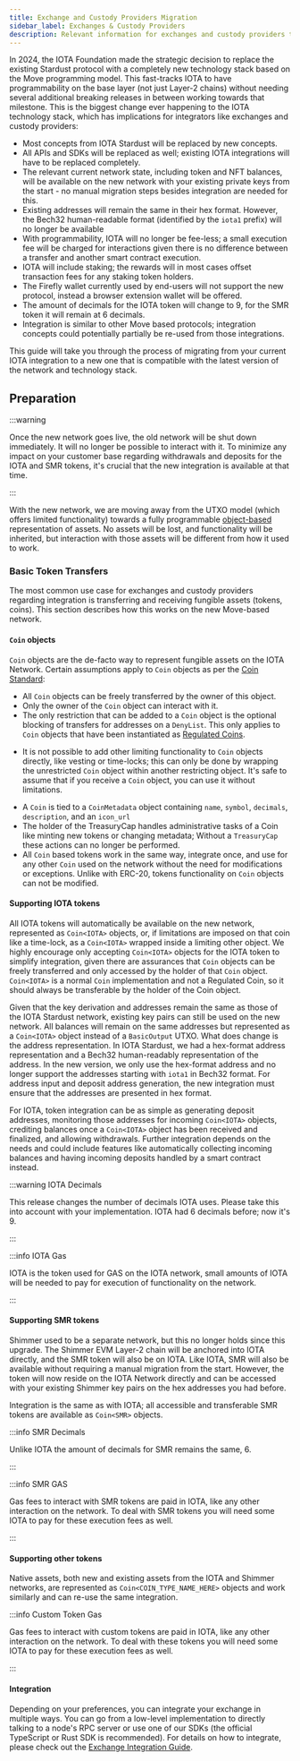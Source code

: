 ```yaml
---
title: Exchange and Custody Providers Migration
sidebar_label: Exchanges & Custody Providers
description: Relevant information for exchanges and custody providers that want to migrate to the new Move based IOTA network.
---
```


In 2024, the IOTA Foundation made the strategic decision to replace the existing Stardust protocol with a completely new technology stack based on the Move programming model. This fast-tracks IOTA to have programmability on the base layer (not just Layer-2 chains) without needing several additional breaking releases in between working towards that milestone. This is the biggest change ever happening to the IOTA technology stack, which has implications for integrators like exchanges and custody providers:

- Most concepts from IOTA Stardust will be replaced by new concepts.
- All APIs and SDKs will be replaced as well; existing IOTA integrations will have to be replaced completely.
- The relevant current network state, including token and NFT balances, will be available on the new network with your existing private keys from the start - no manual migration steps besides integration are needed for this.
- Existing addresses will remain the same in their hex format. However, the Bech32 human-readable format (identified by the `iota1` prefix) will no longer be available 
- With programmability, IOTA will no longer be fee-less; a small execution fee will be charged for interactions given there is no difference between a transfer and another smart contract execution.
- IOTA will include staking; the rewards will in most cases offset transaction fees for any staking token holders.
- The Firefly wallet currently used by end-users will not support the new protocol, instead a browser extension wallet will be offered.
- The amount of decimals for the IOTA token will change to 9, for the SMR token it will remain at 6 decimals.
- Integration is similar to other Move based protocols; integration concepts could potentially partially be re-used from those integrations.

This guide will take you through the process of migrating from your current IOTA integration to a new one that is compatible with the latest version of the network and technology stack.

## Preparation

:::warning  

Once the new network goes live, the old network will be shut down immediately. It will no longer be possible to interact with it. To minimize any impact on your customer base regarding withdrawals and deposits for the IOTA and SMR tokens, it's crucial that the new integration is available at that time.

::: 

With the new network, we are moving away from the UTXO model (which offers limited functionality) towards a fully programmable [object-based](../iota-101/objects/object-model.mdx) representation of assets. No assets will be lost, and functionality will be inherited, but interaction with those assets will be different from how it used to work.

### Basic Token Transfers

The most common use case for exchanges and custody providers regarding integration is transferring and receiving fungible assets (tokens, coins). This section describes how this works on the new Move-based network.

#### `Coin` objects

`Coin` objects are the de-facto way to represent fungible assets on the IOTA Network. Certain assumptions apply to `Coin` objects as per the [Coin Standard](../standards/coin.mdx):

- All `Coin` objects can be freely transferred by the owner of this object.
- Only the owner of the `Coin` object can interact with it.
- The only restriction that can be added to a `Coin` object is the optional blocking of transfers for addresses on a `DenyList`. This only applies to `Coin` objects that have been instantiated as [Regulated Coins](../standards/coin.mdx#regulated-coins). 
* It is not possible to add other limiting functionality to `Coin` objects directly, like vesting or time-locks; this can only be done by wrapping the unrestricted `Coin` object within another restricting object. It's safe to assume that if you receive a `Coin` object, you can use it without limitations.
- A `Coin` is tied to a `CoinMetadata` object containing `name`, `symbol`, `decimals`, `description`, and an `icon_url`
- The holder of the TreasuryCap handles administrative tasks of a Coin like minting new tokens or changing metadata; Without a `TreasuryCap` these actions can no longer be performed.
- All `Coin` based tokens work in the same way, integrate once, and use for any other `Coin` used on the network without the need for modifications or exceptions. Unlike with ERC-20, tokens functionality on `Coin` objects can not be modified.

#### Supporting IOTA tokens

All IOTA tokens will automatically be available on the new network, represented as `Coin<IOTA>` objects, or, if limitations are imposed on that coin like a time-lock, as a `Coin<IOTA>` wrapped inside a limiting other object. We highly encourage only accepting `Coin<IOTA>` objects for the IOTA token to simplify integration, given there are assurances that `Coin` objects can be freely transferred and only accessed by the holder of that `Coin` object. `Coin<IOTA>` is a normal `Coin` implementation and not a Regulated Coin, so it should always be transferable by the holder of the Coin object.

Given that the key derivation and addresses remain the same as those of the IOTA Stardust network, existing key pairs can still be used on the new network. All balances will remain on the same addresses but represented as a `Coin<IOTA>` object instead of a `BasicOutput` UTXO. What does change is the address representation. In IOTA Stardust, we had a hex-format address representation and a Bech32 human-readably representation of the address. In the new version, we only use the hex-format address and no longer support the addresses starting with `iota1` in Bech32 format. For address input and deposit address generation, the new integration must ensure that the addresses are presented in hex format.

For IOTA, token integration can be as simple as generating deposit addresses, monitoring those addresses for incoming `Coin<IOTA>` objects, crediting balances once a `Coin<IOTA>` object has been received and finalized, and allowing withdrawals. Further integration depends on the needs and could include features like automatically collecting incoming balances and having incoming deposits handled by a smart contract instead.

:::warning  IOTA Decimals
  
This release changes the number of decimals IOTA uses. Please take this into account with your implementation. IOTA had 6 decimals before; now it's 9. 
  
:::

:::info IOTA Gas
  
IOTA is the token used for GAS on the IOTA network, small amounts of IOTA will be needed to pay for execution of functionality on the network.

:::

#### Supporting SMR tokens

Shimmer used to be a separate network, but this no longer holds since this upgrade. The Shimmer EVM Layer-2 chain will be anchored into IOTA directly, and the SMR token will also be on IOTA. Like IOTA, SMR will also be available without requiring a manual migration from the start. However, the token will now reside on the IOTA Network directly and can be accessed with your existing Shimmer key pairs on the hex addresses you had before. 

Integration is the same as with IOTA; all accessible and transferable SMR tokens are available as `Coin<SMR>` objects. 

:::info SMR Decimals
  
Unlike IOTA the amount of decimals for SMR remains the same, 6.

:::

:::info  SMR GAS
  
Gas fees to interact with SMR tokens are paid in IOTA, like any other interaction on the network. To deal with SMR tokens you will need some IOTA to pay for these execution fees as well.

:::

#### Supporting other tokens

Native assets, both new and existing assets from the IOTA and Shimmer networks, are represented as `Coin<COIN_TYPE_NAME_HERE>` objects and work similarly and can re-use the same integration. 

:::info  Custom Token Gas
  
Gas fees to interact with custom tokens are paid in IOTA, like any other interaction on the network. To deal with these tokens you will need some IOTA to pay for these execution fees as well.

:::

#### Integration

Depending on your preferences, you can integrate your exchange in multiple ways. You can go from a low-level implementation to directly talking to a node's RPC server or use one of our SDKs (the official TypeScript or Rust SDK is recommended). For details on how to integrate, please check out the [Exchange Integration Guide](../exchange-integration/exchange-integration.mdx).